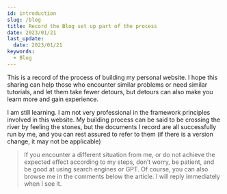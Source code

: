 ```yaml
---
id: introduction
slug: /blog
title: Record the Blog set up part of the process
date: 2023/01/21
last_update:
  date: 2023/01/21
keywords:
  - Blog
---
```


This is a record of the process of building my personal website. I hope this sharing can help those who encounter similar problems or need similar tutorials, and let them take fewer detours, but detours can also make you learn more and gain experience.

I am still learning. I am not very professional in the framework principles involved in this website. My building process can be said to be crossing the river by feeling the stones, but the documents I record are all successfully run by me, and you can rest assured to refer to them (if there is a version change, it may not be applicable)

> If you encounter a different situation from me, or do not achieve the expected effect according to my steps, don’t worry, be patient, and be good at using search engines or GPT. Of course, you can also browse me in the comments below the article. I will reply immediately when I see it.
